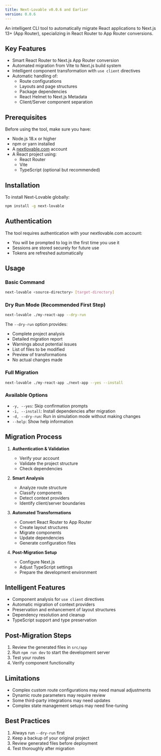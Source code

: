 ```yaml
---
title: Next-Lovable v0.0.6 and Earlier
version: 0.0.6
---
```


An intelligent CLI tool to automatically migrate React applications to Next.js 13+ (App Router), specializing in React Router to App Router conversions.

## Key Features

- Smart React Router to Next.js App Router conversion
- Automated migration from Vite to Next.js build system
- Intelligent component transformation with `use client` directives
- Automatic handling of:
  - Route configurations
  - Layouts and page structures
  - Package dependencies
  - React Helmet to Next.js Metadata
  - Client/Server component separation

## Prerequisites

Before using the tool, make sure you have:

- Node.js 18.x or higher
- npm or yarn installed
- A [nextlovable.com](https://nextlovable.com) account
- A React project using:
  - React Router
  - Vite
  - TypeScript (optional but recommended)

## Installation

To install Next-Lovable globally:

```bash
npm install -g next-lovable
```

## Authentication

The tool requires authentication with your nextlovable.com account:
- You will be prompted to log in the first time you use it
- Sessions are stored securely for future use
- Tokens are refreshed automatically

## Usage

### Basic Command

```bash
next-lovable <source-directory> [target-directory]
```

### Dry Run Mode (Recommended First Step)

```bash
next-lovable ./my-react-app --dry-run
```

The `--dry-run` option provides:
- Complete project analysis
- Detailed migration report
- Warnings about potential issues
- List of files to be modified
- Preview of transformations
- No actual changes made

### Full Migration

```bash
next-lovable ./my-react-app ./next-app --yes --install
```

### Available Options

- `-y, --yes`: Skip confirmation prompts
- `-i, --install`: Install dependencies after migration
- `-d, --dry-run`: Run in simulation mode without making changes
- `--help`: Show help information

## Migration Process

1. **Authentication & Validation**
   - Verify your account
   - Validate the project structure
   - Check dependencies

2. **Smart Analysis**
   - Analyze route structure
   - Classify components
   - Detect context providers
   - Identify client/server boundaries

3. **Automated Transformations**
   - Convert React Router to App Router
   - Create layout structures
   - Migrate components
   - Update dependencies
   - Generate configuration files

4. **Post-Migration Setup**
   - Configure Next.js
   - Adjust TypeScript settings
   - Prepare the development environment

## Intelligent Features

- Component analysis for `use client` directives
- Automatic migration of context providers
- Preservation and enhancement of layout structures
- Dependency resolution and cleanup
- TypeScript support and type preservation

## Post-Migration Steps

1. Review the generated files in `src/app`
2. Run `npm run dev` to start the development server
3. Test your routes
4. Verify component functionality

## Limitations

- Complex custom route configurations may need manual adjustments
- Dynamic route parameters may require review
- Some third-party integrations may need updates
- Complex state management setups may need fine-tuning

## Best Practices

1. Always run `--dry-run` first
2. Keep a backup of your original project
3. Review generated files before deployment
4. Test thoroughly after migration
